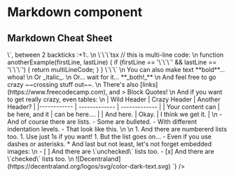 
<Meta title="Components/Text/Markdown" />

# Markdown component

<Canvas>
  <Markdown children={'`this is makrdown!`'} />
</Canvas>

## Markdown Cheat Sheet

<Canvas>
  <Markdown
    children={`
# Welcome to my React Markdown Editor!
\n
## This is a sub-heading...
### And here's some other cool stuff:
#### And here's some other cool stuff:
##### And here's some other cool stuff:
###### And here's some other cool stuff:
\n
Heres some code, \`<div ></div>\`, between 2 backticks :+1:.
\n
\`\`\`tsx
// this is multi-line code:
\n
function anotherExample(firstLine, lastLine) {
    if (firstLine == '\`\`\`' && lastLine == '\`\`\`') {
      return multiLineCode;
  }
}
\`\`\`
\n
You can also make text **bold**... whoa!
\n
Or _italic_.
\n
Or... wait for it... **_both!_**
\n
And feel free to go crazy ~~crossing stuff out~~.
\n
There's also [links](https://www.freecodecamp.com), and
> Block Quotes!
\n
And if you want to get really crazy, even tables:
\n
| Wild Header | Crazy Header | Another Header? |
|------------ | ------------- | ------------- |
| Your content can | be here, and it | can be here.... |
| And here. | Okay. | I think we get it. |
\n
- And of course there are lists.
  - Some are bulleted.
      - With different indentation levels.
        - That look like this.
\n
\n
1. And there are numbererd lists too.
1. Use just 1s if you want!
1. But the list goes on...
- Even if you use dashes or asterisks.
* And last but not least, let's not forget embedded images:
\n
- [ ] And there are \`unchecked\` lists too.
- [x] And there are \`checked\` lists too.
\n
![Decentraland](https://decentraland.org/logos/svg/color-dark-text.svg)
`}
  />
</Canvas>
